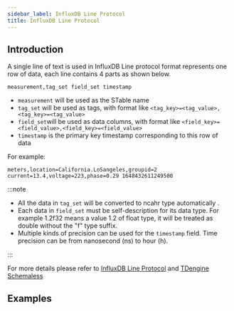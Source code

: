 ```yaml
---
sidebar_label: InfluxDB Line Protocol
title: InfluxDB Line Protocol
---
```



## Introduction

A single line of text is used in InfluxDB Line protocol format represents one row of data, each line contains 4 parts as shown below.

```
measurement,tag_set field_set timestamp
```

- `measurement` will be used as the STable name
- `tag_set` will be used as tags, with format like `<tag_key>=<tag_value>,<tag_key>=<tag_value>`
- `field_set`will be used as data columns, with format like `<field_key>=<field_value>,<field_key>=<field_value>`
- `timestamp`  is the primary key timestamp corresponding to this row of data

For example:

```
meters,location=California.LoSangeles,groupid=2 current=13.4,voltage=223,phase=0.29 1648432611249500
```

:::note

- All the data in `tag_set` will be converted to ncahr type automatically .
- Each data in `field_set` must be self-description for its data type. For example 1.2f32 means a value 1.2 of float type, it will be treated as double without the "f" type suffix.
- Multiple kinds of precision can be used for the `timestamp` field. Time precision can be from nanosecond (ns) to hour (h).

:::

For more details please refer to [InfluxDB Line Protocol](https://docs.influxdata.com/influxdb/v2.0/reference/syntax/line-protocol/) and [TDengine Schemaless](/reference/schemaless/#Schemaless-Line-Protocol)


## Examples

<Tabs defaultValue="java" groupId="lang">
  <TabItem label="Java" value="java">
    <JavaLine />
  </TabItem>
  <TabItem label="Python" value="Python">
    <PyLine />
  </TabItem>
  <TabItem label="Go" value="go">
    <GoLine />
  </TabItem>
  <TabItem label="Rust" value="rust">
    <RustLine />
  </TabItem>
  <TabItem label="Node.js" value="nodejs">
    <NodeLine />
  </TabItem>
  <TabItem label="C#" value="csharp">
    <CsLine />
  </TabItem>
  <TabItem label="C" value="c">
    <CLine />
  </TabItem>
</Tabs>
